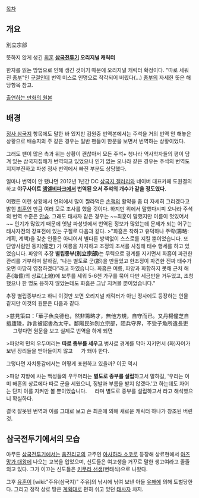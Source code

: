 [[목차]]
== 개요 ==
別立宗部

뜻하지 않게 생긴 [[최훈]] '''[[삼국전투기]] 오리지널 캐릭터'''

한자를 읽는 방법으로 인해 생긴 것이기 때문에 오리지널 캐릭터 확정이다. "따로 세워진 [[종부]]"인 [[구절]]인데 번역 미스로 인명으로 착각되어 버렸다(…) [[종부]]의 자세한 뜻은 해당항목 참고.

[http://comic.naver.com/webtoon/detail.nhn?titleId=22027&no=133&weekday=wed 출연하는 만화의 원본]

== 배경 ==

[[정사 삼국지]] 항목에도 말한 바 있지만 김원중 번역본에서는 주석을 거의 번역 안 해놓은 상황으로 배송지의 주 같은 경우는 일반 팬들이 한문을 보면서 번역하는 상황이었다.

그래도 팬이 많은 촉과 위는 상황이 괜찮아서 모든 주석+ 청나라 역사학자들의 평이 담겨 있는 삼국지집해가 번역되고 있었으나 인기 없는 오나라 같은 경우는 주석의 번역도 지지부진하고 파성 정사 번역에서 빠진 부분도 상당했다.

얼마나 번역이 안 됐냐면 2012년 1년간 DC [[삼국지 갤러리]]와 네이버 대표카페 도원결의하고 '''야구사이트 [[엠엘비파크]]에서 번역된 오서 주석의 개수가 같을 정도였다.''' 

어쨌든 이런 상황에서 연의에서 많이 짤라먹은 [[손책]]의 활약을 좀 더 자세히 그리겠다고 밝힌 [[최훈]]인 만큼 여러 모로 조사를 했을 것이다. 하지만 위에서 말했다시피 오나라 주석의 번역 수준은 [[안습]]. 그래도 태사자 같은 경우는 ~~최훈이 말했지만 이름이 멋있어서~~ 인기가 많았기 때문에 옛날 파성넷에서 번역된 정보가 많았는데 문제가 되는 어구는 태사자전의 강표전에 있는 구절로 다음과 같다.
>"화흠은 착하고 유덕하나 주략(籌略: 계획, 계책)을 갖춘 인물은 아니어서 별다른 방책없이 스스로를 지킬 뿐이었습니다. 또 단양사람인 동지(僮芝) 가 여릉을 차지하고 조정의 조서를 사칭해 태수 행세를 하고 있었습니다. 파양의 추장 '''별립종부(別立宗部)'''는 무력으로 경계를 지키면서 화흠이 파견한 관리를 거부하며 말하길, “나는 별도로 군(郡)을 만들었고 한조정이 파견한 진짜 태수가 오면 마땅히 영접하겠다”라고 하였습니다. 화흠은 여릉, 파양과 화합하지 못해 근처 해혼(海昏)의 상료(上繚)에 보루를 세워 5-6천 가구를 묶어 다만 세금만을 거두었고, 초청했으나 한 명도 응하지 않았는데도 화흠은 그냥 지켜볼 뿐이었습니다."

추장 별립종부라고 하니 이것만 보면 오리지널 캐릭터가 아닌 정사에도 등장하는 인물 같지만 이것의 원문은 다음과 같다.

>慈見策曰：「華子魚良德也，然非籌略才，無他方規，自守而已。又丹楊僮芝自擅廬陵，詐言被詔書為太守。鄱陽民帥別立宗部，阻兵守界，不受子魚所遣長吏
　
그렇다면 원문을 보고 실제로 번역을 하게 되면

>파양의 민의 우두머리는 '''따로 종부를 세우고''' 병사로 경계를 막아 지키면서 (화)자어가 보낸 장리들을 받아들이지 않고
　
가 돼야 한다.

그렇다면 자치통감에서는 어떻게 표현하고 있을까? 이곳 역시 

>파양 지방에 사는 백성들의 우두머리는 '''별도로 종부를 설립'''하고서 말하길, '우리는 이미 해혼의 상료에다 따로 군을 세웠으니, 징발과 부름을 받지 않겠다.'고 하는데도 자어는 단지 이를 지켜만 볼 뿐이었습니다.
　
라며 별도로 종부를 설립하고서 라고 해석했으니 확실하다. 

결국 잘못된 번역과 이를 그대로 보고 쓴 최훈에 의해 새로운 캐릭터 하나가 창조된 버린 것. 

== 삼국전투기에서의 모습 ==
아무튼 [[삼국전투기]]에서는 [[옴진리교]]의 교주인 [[아사하라 쇼코]]로 등장해 상료현에서 [[아즈망가 대왕]]에 나오는 교복을 입었으며, 신도들은 여고생을 거꾸로 말한 생고여라고 줄줄 외고 있다. 그가 이끄는 신도들은 [[키무라 선생]](변태식)으로 나왔다. 

그후 [[유훈]]이 [wiki:"주유(삼국지)" 주유]의 낚시에 낚여 보낸 아들 [[유해]]에 의해 토벌당한다. 그리고 정작 상료 땅은 [[계획대로]] 편히 쉬고 있던 [[태사자]] 차지. 
